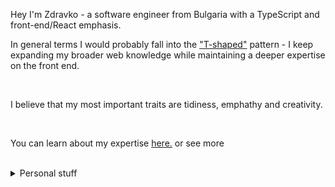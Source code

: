---
---

<section>

<p>
  Hey I'm Zdravko - a software engineer from Bulgaria with a TypeScript
  and front-end/React emphasis.

  In general terms I would probably fall into the <a className="text-primary underline" href="https://en.wikipedia.org/wiki/T-shaped_skills" target="_blank">"T-shaped"</a> pattern -
  I keep expanding my broader web knowledge while maintaining a deeper expertise
  on the front end.

  <br />

  I believe that my most important traits are <span className="italic text-primary">tidiness</span>, <span className="italic text-primary">emphathy</span> and <span className="italic text-primary">creativity</span>.

  <br />

  You can learn about my expertise <a className="text-primary underline" href="/craft">here.</a> or see more
</p>

<br />

<details>
<summary className="cursor-pointer">
<span className="pl-1">Personal stuff</span>
</summary>

<br />
<p className="pl-8">I'm self taught, my formal education is in history and I've
enjoyed it quite a lot - it's still a hobby of mine and I believe it helps me
better understand the world and how it functions.</p>

<br />
<p className="pl-8">Programming came at a slightly later stage but quickly became my bigget
passion. I'm a creative person and it gave me the right amount of freedom and
sense of fulfilment.</p>


</details>

</section>
